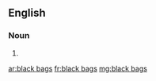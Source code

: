 ==English==

===Noun===
{{head|en|plural|head=[[black]] [[bag]]s}}

# {{plural of|black bag|lang=en}}

[[ar:black bags]]
[[fr:black bags]]
[[mg:black bags]]